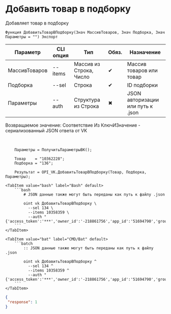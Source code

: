 ﻿---
sidebar_position: 5
---


# Добавить товар в подборку
 Добавляет товар в подборку



`Функция ДобавитьТоварВПодборку(Знач МассивТоваров, Знач Подборка, Знач Параметры = "") Экспорт`

  | Параметр | CLI опция | Тип | Обяз. | Назначение |
  |-|-|-|-|-|
  | МассивТоваров | --items | Массив из Строка, Число | &#x2714; | Массив товаров или товар |
  | Подборка | --sel | Строка | &#x2714; | ID подборки |
  | Параметры | --auth | Структура из Строка | &#x2716; | JSON авторизации или путь к .json |

  
  Возвращаемое значение:   Соответствие Из КлючИЗначение - сериализованный JSON ответа от VK

<br/>




```bsl title="Пример использования для 1С:Предприятие/OneScript"
    Параметры = ПолучитьПараметрыВК();

    Товар    = "10362228";
    Подборка = "136";

    Результат = OPI_VK.ДобавитьТоварВПодборку(Товар, Подборка, Параметры);
```
    

 <Tabs>
  
    <TabItem value="bash" label="Bash" default>
        ```bash
            # JSON данные также могут быть переданы как путь к файлу .json
            
            oint vk ДобавитьТоварВПодборку \
              --sel 134 \
              --items 10358359 \
              --auth "{'access_token':'***','owner_id':'-218861756','app_id':'51694790','group_id':'218861756'}"
        ```
    </TabItem>
  
    <TabItem value="bat" label="CMD/Bat" default>
        ```batch
            :: JSON данные также могут быть переданы как путь к файлу .json
            
            oint vk ДобавитьТоварВПодборку ^
              --sel 134 ^
              --items 10358359 ^
              --auth "{'access_token':'***','owner_id':'-218861756','app_id':'51694790','group_id':'218861756'}"
        ```
    </TabItem>
</Tabs>


```json title="Результат"
{
 "response": 1
}
```
